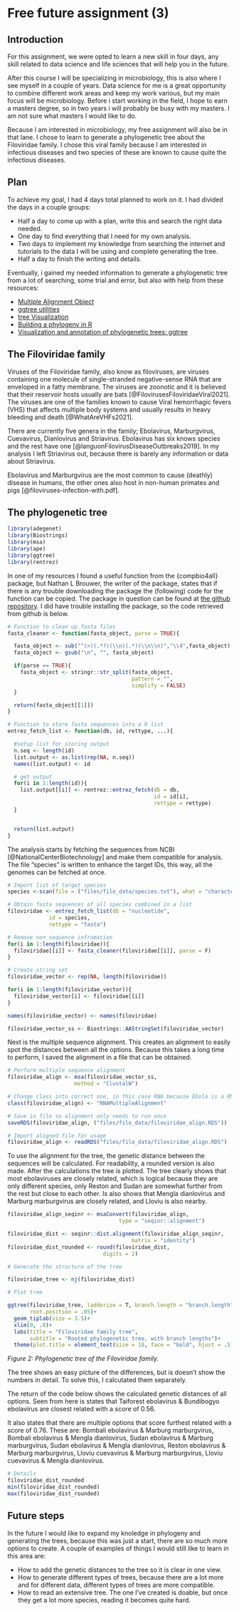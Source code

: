 # Free future assignment (3) {-}

## Introduction {-}

For this assignment, we were opted to learn a new skill in four days, any skill related to data science and life sciences that will help you in the future.

After this course I will be specializing in microbiology, this is also where I see myself in a couple of years. Data science for me is a great opportunity to combine different work areas and keep my work various, but my main focus will be microbiology. Before i start working in the field, I hope to earn a masters degree, so in two years i will probably be busy with my masters. I am not sure what masters I would like to do.

Because I am interested in microbiology, my free assignment will also be in that lane. I chose to learn to generate a phylogenetic tree about the Filoviridae family. I chose this viral family because I am interested in infectious diseases and two species of these are known to cause quite the infectious diseases.

## Plan {-}

To achieve my goal, I had 4 days total planned to work on it. I had divided the days in a couple groups:
<ul><li>Half a day to come up with a plan, write this and search the right data needed.</li>
<li>One day to find everything that I need for my own analysis.</li>
<li>Two days to implement my knowledge from searching the internet and tutorials to the data I will be using and complete generating the tree.</li>
<li>Half a day to finish the writing and details.</li></ul>

Eventually, i gained my needed information to generate a phylogenetic tree from a lot of searching, some trial and error, but also with help from these resources: 
<ul><li>[Multiple Alignment Object](https://bioconductor.org/packages/devel/bioc/vignettes/Biostrings/inst/doc/MultipleAlignments.pdf)</li>
<li>[ggtree utilities](https://bioconductor.statistik.tu-dortmund.de/packages/3.5/bioc/vignettes/ggtree/inst/doc/ggtreeUtilities.html)</li>
<li>[tree Visualization](https://bioconductor.statistik.tu-dortmund.de/packages/3.8/bioc/vignettes/ggtree/inst/doc/treeVisualization.html#displaying-tree-scale-evolution-distance)</li>
<li>[Building a phylogeny in R](https://brouwern.github.io/lbrb/worked-example-building-a-phylogeny-in-r.html#genetic-distances-of-sequence-in-subset)</li>
<li>[Visualization and annotation of phylogenetic trees: ggtree](https://guangchuangyu.github.io/ggtree-book/chapter-ggtree.html)</li></ul>

## The Filoviridae family {-}

Viruses of the Filoviridae family, also know as filoviruses, are viruses containing one molecule of single-stranded negative-sense RNA that are enveloped in a fatty membrane. The viruses are zoonotic and it is believed that their reservoir hosts usually are bats [@FilovirusesFiloviridaeViral2021]. The viruses are one of the families known to cause Viral hemorrhagic fevers (VHS) that affects multiple body systems and usually results in heavy bleeding and death [@WhatAreVHFs2021].

There are currently five genera in the family; Ebolavirus, Marburgvirus, Cuevavirus, Dianlovirus and Striavirus. Ebolavirus has six knows species and the rest have one [@languonFilovirusDiseaseOutbreaks2019]. In my analysis I left Striavirus out, because there is barely any information or data about Striavirus.

Ebolavirus and Marburgvirus are the most common to cause (deathly) disease in humans, the other ones also host in non-human primates and pigs [@filoviruses-infection-with.pdf].

## The phylogenetic tree {-}
```r

library(adegenet)
library(Biostrings)
library(msa)
library(ape)
library(ggtree)
library(rentrez)

```

In one of my resources I found a useful function from the {compbio4all} package, but Nathan L Brouwer, the writer of the package, states that if there is any trouble downloading the package the (following) code for the function can be copied. The package in question can be found at [the github repository](https://github.com/brouwern/compbio4all.git). I did have trouble installing the package, so the code retrieved from github is below.

```r

# Function to clean up fasta files
fasta_cleaner <- function(fasta_object, parse = TRUE){

  fasta_object <- sub("^(>)(.*?)(\\n)(.*)(\\n\\n)","\\4",fasta_object)
  fasta_object <- gsub("\n", "", fasta_object)

  if(parse == TRUE){
    fasta_object <- stringr::str_split(fasta_object,
                                       pattern = "",
                                       simplify = FALSE)
  }

  return(fasta_object[[1]])
}

# Function to store fasta sequences into a R list
entrez_fetch_list <- function(db, id, rettype, ...){

  #setup list for storing output
  n.seq <- length(id)
  list.output <- as.list(rep(NA, n.seq))
  names(list.output) <- id

  # get output
  for(i in 1:length(id)){
    list.output[[i]] <- rentrez::entrez_fetch(db = db,
                                              id = id[i],
                                              rettype = rettype)
  }


  return(list.output)
}

```

The analysis starts by fetching the sequences from NCBI [@NationalCenterBiotechnology] and make them compatible for analysis.
The file "species" is written to enhance the target IDs, this way, all the genomes can be fetched at once.

```r

# Import list of target species
species <-scan(file = ("files/filo_data/species.txt"), what = "character", sep = "\n", comment.char = "#") 

# Obtain fasta sequences of all species combined in a list
filoviridae <- entrez_fetch_list(db = "nucleotide",
             id = species,
             rettype = "fasta") 

# Remove non sequence infromation
for(i in 1:length(filoviridae)){
  filoviridae[[i]] <- fasta_cleaner(filoviridae[[i]], parse = F)
}

# Create string set
filoviridae_vector <- rep(NA, length(filoviridae))

for(i in 1:length(filoviridae_vector)){
  filoviridae_vector[i] <- filoviridae[[i]]
}

names(filoviridae_vector) <- names(filoviridae)

filoviridae_vector_ss <- Biostrings::AAStringSet(filoviridae_vector)

```

Next is the multiple sequence alignment. This creates an alignment to easily spot the distances between all the options. Because this takes a long time to perform, I saved the alignment in a file that can be obtained.

```r

# Perform multiple sequence alignment
filoviridae_align <- msa(filoviridae_vector_ss,
                     method = "ClustalW")

# Change class into correct one, in this case RNA because Ebola is a RNA-virus
class(filoviridae_align) <- "RNAMultipleAlignment"

# Save in file so alignment only needs to run once
saveRDS(filoviridae_align, ("files/filo_data/filoviridae_align.RDS"))

```

```r

# Import aligned file for usage
filoviridae_align <- readRDS("files/filo_data/filoviridae_align.RDS")

```

To use the alignment for the tree, the genetic distance between the sequences will be calculated. For readability, a rounded version is also made. After the calculations the tree is plotted. The tree clearly shows that most ebolaviruses are closely related, which is logical because they are only different species, only Reston and Sudan are somewhat further from the rest but close to each other. Is also shows that Mengla dianlovirus and Marburg marburgvirus are closely related, and Lloviu is also nearby.

```r

filoviridae_align_seqinr <- msaConvert(filoviridae_align, 
                                   type = "seqinr::alignment")

filoviridae_dist <- seqinr::dist.alignment(filoviridae_align_seqinr, 
                                       matrix = "identity")
filoviridae_dist_rounded <- round(filoviridae_dist,
                              digits = 2)

```

```r

# Generate the structure of the tree

filoviridae_tree <- nj(filoviridae_dist)

# Plot tree

ggtree(filoviridae_tree, ladderize = T, branch.length = "branch.length", 
       root.position = .05)+ 
  geom_tiplab(size = 3.5)+
  xlim(0, .8)+
  labs(title = "Filoviridae family tree",  
       subtitle = "Rooted phylogenetic tree, with branch lengths")+
  theme(plot.title = element_text(size = 18, face = "bold", hjust = .5), plot.subtitle = element_text(size = 12, face = "italic", hjust = .5))

```


_Figure 2: Phylogenetic tree of the Filoviridae family._

The tree shows an easy picture of the differences, but is doesn't show the numbers in detail. To solve this, I calcutated them separately.

The return of the code below shows the calculated genetic distances of all options. Seen from here is states that Taiforest ebolavirus & Bundibogyo ebolavirus are closest related with a score of 0.56.

It also states that there are multiple options that score furthest related with a score of 0.76. These are: Bombali ebolavirus & Marburg marburgvirus, Bombali ebolavirus & Mengla dianlovirus, Sudan ebolavirus & Marburg marburgvirus, Sudan ebolavirus & Mengla dianlovirus, Reston ebolavirus & Marburg marburgvirus, Lloviu cuevavirus & Marburg marburgvirus, Lloviu cuevavirus & Mengla dianlovirus.

```r

# Details
filoviridae_dist_rounded
min(filoviridae_dist_rounded) 
max(filoviridae_dist_rounded)

```

## Future steps {-}

In the future I would like to expand my knoledge in phylogeny and generating the trees, because this was just a start, there are so much more options to create. A couple of examples of things I would still like to learn in this area are:
<ul><li>How to add the genetic distances to the tree so it is clear in one view.</li>
<li> How to generate different types of trees, because there are a lot more and for different data, different types of trees are more compatible.</li>
<li> How to read an extensive tree. The one I've created is doable, but once they get a lot more species, reading it becomes quite hard.</li></ul>